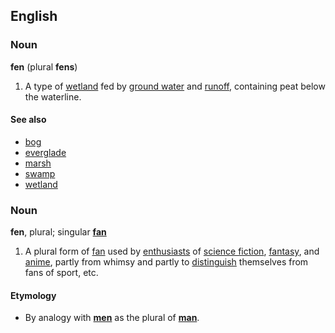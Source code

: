 ==English==
===Noun===
'''fen''' (plural '''fens''')

#A type of [[wetland]] fed by [[ground water]] and [[runoff]], containing peat below the waterline.

====See also====
*[[bog]]
*[[everglade]]
*[[marsh]]
*[[swamp]]
*[[wetland]]


===Noun===
'''fen''', plural; singular '''[[fan]]'''

#A plural form of [[fan]] used by [[enthusiast]]s of [[science fiction]], [[fantasy]], and [[anime]], partly from whimsy and partly to [[distinguish]] themselves from fans of sport, etc.

====Etymology====
*By analogy with '''[[men]]''' as the plural of '''[[man]]'''.